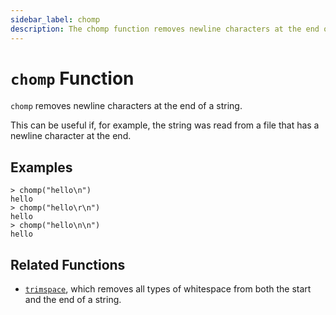 ```yaml
---
sidebar_label: chomp
description: The chomp function removes newline characters at the end of a string.
---
```


# `chomp` Function

`chomp` removes newline characters at the end of a string.

This can be useful if, for example, the string was read from a file that has
a newline character at the end.

## Examples

```
> chomp("hello\n")
hello
> chomp("hello\r\n")
hello
> chomp("hello\n\n")
hello
```

## Related Functions

* [`trimspace`](../../language/functions/trimspace.mdx), which removes all types of whitespace from
  both the start and the end of a string.
